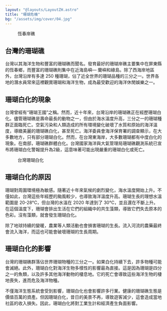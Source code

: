 ```yaml
---
layout: "@layouts/LayoutZH.astro"
title: "珊瑚危機"
bg: "/assets/img/cover/04.jpg"
---
```



<Figure mode="float-right" img={import("../../assets/img/04-3/Untitled.png")} alt="">恆春岸礁</Figure>

## 台灣的珊瑚礁

台灣以其海洋生物和豐富的珊瑚礁而聞名。發育最好的珊瑚岸礁主要集中在屏東縣的恆春鄉，而豐富的珊瑚礁則集中在近海島嶼— 蘭嶼和綠島。除了西海岸地區外，台灣沿岸有多達 250 種珊瑚，佔了近全世界的珊瑚品種的三分之一。世界各地的潛水員常來這裡觀賞珊瑚和海洋生物，成為最受歡迎的海洋休閒娛樂之一。

## 珊瑚白化的現象

台灣曾經有“珊瑚王國”之稱。然而，近十年來，台灣沿岸的珊瑚礁正在經歷珊瑚白化。儘管珊瑚礁是壽命最長的動物之一，但由於海水溫度升高，三分之一的珊瑚種群正面臨死亡。空氣污染和人類造成的所有環境變化破壞了水質和原始的海洋溫度，導緻美麗的珊瑚礁白化，甚至死亡。海洋委員會海洋保育署的調查顯示，在大多數地方，只有部分珊瑚白化。然而，在台灣東海岸，大多數珊瑚都有中度白化的現象。在南部，珊瑚礁群體白化。台灣國家海洋與大氣管理局珊瑚礁觀測系統已宣布將珊瑚白化警報提升為2級，這意味著可能出現嚴重的珊瑚白化或死亡。

<Figure mode="float-left" img={import("../../assets/img/04-3/Untitled 1.png")} alt="">台灣珊瑚白化</Figure>

## 珊瑚白化的原因

珊瑚對周圍環境極為敏感。隨著近十年來氣候的劇烈變化，海水溫度開始上升。不僅如此，台灣這些年經歷的颱風較少，也導致海洋溫度升高。珊瑚生長的理想水溫範圍是 20-28°C，但台灣的水溫在 2020 年達到了 30°C，並且還在不斷上升。在這個溫度下，珊瑚會排出生活在它們的組織中的共生藻類，導致它們失去原本的色彩。沒有藻類，就會發生珊瑚白化。

除了地球持續的變暖，農業等人類活動也會損害珊瑚的生長。流入河流的農藥最終會流入海洋，而這也可能會破壞珊瑚的生長周期。

## 珊瑚白化的影響

台灣的珊瑚礁群落佔世界珊瑚物種的三分之一。如果白化持續下去，許多物種可能會滅絕。此外，珊瑚白化對海洋生物多樣性的影響最為直接。這是因為珊瑚是四分之一的魚類，以及許多其他海洋動物的棲息地。它的死亡會導致這些海洋生物的棲地喪失，進而危及海洋物種。

不僅海洋生態系統會受到影響，珊瑚白化也會影響許多行業。健康的珊瑚礁生態是價值百萬的資產。但因珊瑚白化，昔日的美景不再，導致遊客減少，這會造成當地社區的收入損失。因此，珊瑚白化將對工業生計和經濟產生負面影響。
